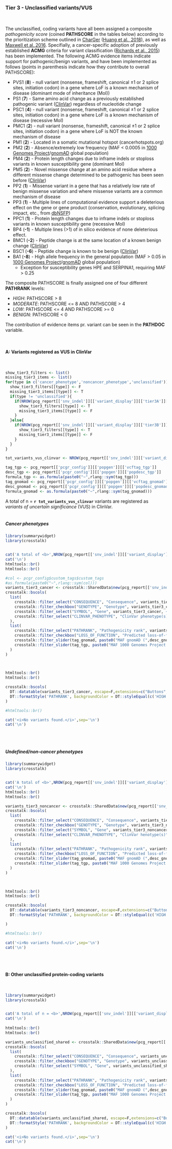 ### Tier 3 - Unclassified variants/VUS 

<br>

The unclassified, coding variants have all been assigned a composite <i>pathogenicity score</i> (coined <b>PATHSCORE</b> in the tables below) according to the prioritization scheme outlined in [CharGer](https://github.com/ding-lab/charger/) ([Huang et al., 2018](https://www.ncbi.nlm.nih.gov/pubmed/29625052)), as well as [Maxwell et al.,2016](https://www.ncbi.nlm.nih.gov/pubmed/27153395). Specifially, a cancer-specific adoption of previously established <b>ACMG</b> criteria for variant classification ([Richards et al., 2015](https://www.ncbi.nlm.nih.gov/pubmed/25741868)) has been implemented. The following ACMG evidence items indicate support for pathogenic/benign variants, and have been implemented as follows (points in parenthesis indicate how they contribute to overall PATHSCORE):  

* PVS1 (<b>8</b>) - null variant (nonsense, frameshift, canonical ±1 or 2 splice sites, initiation codon) in a gene where LoF is a known mechanism of disease (dominant mode of inheritance (MoI))
* PS1 (<b>7</b>) - Same amino acid change as a previously established pathogenic variant ([ClinVar](https://www.ncbi.nlm.nih.gov/clinvar/)) regardless of nucleotide change
* PSC1 (<b>4</b>) - null variant (nonsense, frameshift, canonical ±1 or 2 splice sites, initiation codon) in a gene where LoF is a known mechanism of disease (recessive MoI)
* PMC1 (<b>2</b>) - null variant (nonsense, frameshift, canonical ±1 or 2 splice sites, initiation codon) in a gene where LoF is NOT the known mechanism of disease
* PM1 (<b>2</b>) - Located in a somatic mutational hotspot (cancerhotspots.org) 
* PM2 (<b>2</b>) - Absence/extremely low frequency (MAF < 0.0005 in [1000 Genomes Project](http://www.internationalgenome.org/)/[gnomAD](http://gnomad.broadinstitute.org/) global population)
* PM4 (<b>2</b>) - Protein length changes due to inframe indels or stoploss variants in known susceptibility gene (dominant MoI)
* PM5 (<b>2</b>) - Novel missense change at an amino acid residue where a different missense change determined to be pathogenic has been seen before ([ClinVar](https://www.ncbi.nlm.nih.gov/clinvar/))
* PP2 (<b>1</b>) - Missense variant in a gene that has a relatively low rate of benign missense variation and where missense variants are a common mechanism of disease
* PP3 (<b>1</b>) - Multiple lines of computational evidence support a deleterious effect on the gene or gene product (conservation, evolutionary, splicing impact, etc., from [dbNSFP](https://sites.google.com/site/jpopgen/dbNSFP))
* PPC1 (<b>1</b>) - Protein length changes due to inframe indels or stoploss variants in known susceptibility gene (recessive MoI)
* BP4 (<b>-1</b>) - Multiple lines (>1) of in silico evidence of none deleterious effect.
* BMC1 (<b>-2</b>) - Peptide change is at the same location of a known benign change ([ClinVar](https://www.ncbi.nlm.nih.gov/clinvar/))
* BSC1 (<b>-6</b>) - Peptide change is known to be benign ([ClinVar](https://www.ncbi.nlm.nih.gov/clinvar/))
* BA1 (<b>-8</b>) - High allele frequency in the general population (MAF > 0.05 in [1000 Genomes Project](http://www.internationalgenome.org/)/[gnomAD](http://gnomad.broadinstitute.org/) global population)
    * Exception for susceptibility genes HPE and SERPINA1, requiring MAF > 0.25


The composite PATHSCORE is finally assigned one of four different <b>PATHRANK</b> levels:

* <i>HIGH</i>: PATHSCORE > 8
* <i>MODERATE</i>: PATHSCORE <= 8 AND PATHSCORE > 4
* <i>LOW</i>: PATHSCORE <= 4 AND PATHSCORE >= 0
* <i>BENIGN</i>: PATHSCORE < 0

The contribution of evidence items pr. variant can be seen in the <b>PATHDOC</b> variable.


<br>

#### A: Variants registered as VUS in ClinVar {.tabset}

<br>

```r


show_tier3_filters <- list()
missing_tier3_items <- list()
for(type in c('cancer_phenotype','noncancer_phenotype','unclassified')){
  show_tier3_filters[[type]] <- F
  missing_tier3_items[[type]] <- T
  if(type != 'unclassified'){
    if(NROW(pcg_report[['snv_indel']][['variant_display']][['tier3A']][[type]]) > 0){
      show_tier3_filters[[type]] <- T
      missing_tier3_items[[type]] <- F
    }
  }else{
    if(NROW(pcg_report[['snv_indel']][['variant_display']][['tier3B']]) > 0){
      show_tier3_filters[[type]] <- T
      missing_tier3_items[[type]] <- F
    }
  }
}

tot_variants_vus_clinvar <- NROW(pcg_report[['snv_indel']][['variant_display']][['tier3A']][['cancer_phenotype']]) + NROW(pcg_report[['snv_indel']][['variant_display']][['tier3A']][['noncancer_phenotype']])

tag_tgp <- pcg_report[['pcgr_config']][['popgen']][['vcftag_tgp']]
desc_tgp <- pcg_report[['pcgr_config']][['popgen']][['popdesc_tgp']]
formula_tgp <- as.formula(paste0("~",rlang::sym(tag_tgp)))
tag_gnomad <- pcg_report[['pcgr_config']][['popgen']][['vcftag_gnomad']]
desc_gnomad <- pcg_report[['pcgr_config']][['popgen']][['popdesc_gnomad']]
formula_gnomad <- as.formula(paste0("~",rlang::sym(tag_gnomad)))


```

A total of n = __`r tot_variants_vus_clinvar`__ variants are registered as <i>variants of uncertain significance</i> (VUS) in ClinVar.
<br><br>

##### Cancer phenotypes

```r
library(summarywidget)
library(crosstalk)


cat('A total of <b>',NROW(pcg_report[['snv_indel']][['variant_display']][['tier3A']][['cancer_phenotype']]), '</b> unique, germline variant(s) are registered as VUS in cancer phenotypes in ClinVar for the selected predisposition genes:')
cat('\n')
htmltools::br()
htmltools::br()

#col <- pcgr_config$custom_tags$custom_tags
#as.formula(paste0("~",rlang::sym(col)))
variants_tier3_cancer <- crosstalk::SharedData$new(pcg_report[['snv_indel']][['variant_display']][['tier3A']][['cancer_phenotype']])
crosstalk::bscols(
  list(
    crosstalk::filter_select("CONSEQUENCE", "Consequence", variants_tier3_cancer, ~CONSEQUENCE),
    crosstalk::filter_checkbox("GENOTYPE", "Genotype", variants_tier3_cancer, ~GENOTYPE),
    crosstalk::filter_select("SYMBOL", "Gene", variants_tier3_cancer, ~SYMBOL),
    crosstalk::filter_select("CLINVAR_PHENOTYPE", "ClinVar phenotype(s)", variants_tier3_cancer, ~CLINVAR_PHENOTYPE)
  ),
  list(
    crosstalk::filter_select("PATHRANK", "Pathogenicity rank", variants_tier3_cancer, ~PATHRANK),
    crosstalk::filter_checkbox("LOSS_OF_FUNCTION", "Predicted loss-of-function variant", variants_tier3_cancer, ~LOSS_OF_FUNCTION),
    crosstalk::filter_slider(tag_gnomad, paste0("MAF gnomAD (",desc_gnomad,")"), variants_tier3_cancer, formula_gnomad, sep="",ticks = F),
    crosstalk::filter_slider(tag_tgp, paste0("MAF 1000 Genomes Project (",desc_tgp,")"), variants_tier3_cancer, formula_tgp, sep="",ticks = F)
  )
)

    

htmltools::br()
htmltools::br()

crosstalk::bscols(
  DT::datatable(variants_tier3_cancer, escape=F,extensions=c("Buttons","Responsive"), width = "100%",options=list(buttons = c('csv','excel'),dom = 'Bfrtip')) %>%
  DT::formatStyle('PATHRANK', backgroundColor = DT::styleEqual(c('HIGH','MODERATE','LOW','BENIGN'), c("#F46D43","#FDAE61","#FEE08B","#78C679")))
)

#htmltools::br()

```

```r
cat('<i>No variants found.</i>',sep='\n')
cat('\n')
```
<br><br>

##### Undefined/non-cancer phenotypes

```r
library(summarywidget)
library(crosstalk)


cat('A total of <b>',NROW(pcg_report[['snv_indel']][['variant_display']][['tier3A']][['noncancer_phenotype']]), '</b> unique, germline variant(s) are registered as VUS in undefined/non-cancer phenotypes in ClinVar for the selected predisposition genes:')
cat('\n')
htmltools::br()
htmltools::br()

variants_tier3_noncancer <- crosstalk::SharedData$new(pcg_report[['snv_indel']][['variant_display']][['tier3A']][['noncancer_phenotype']])
crosstalk::bscols(
  list(
    crosstalk::filter_select("CONSEQUENCE", "Consequence", variants_tier3_noncancer, ~CONSEQUENCE),
    crosstalk::filter_checkbox("GENOTYPE", "Genotype", variants_tier3_noncancer, ~GENOTYPE),
    crosstalk::filter_select("SYMBOL", "Gene", variants_tier3_noncancer, ~SYMBOL),
    crosstalk::filter_select("CLINVAR_PHENOTYPE", "ClinVar henotype(s)", variants_tier3_noncancer, ~CLINVAR_PHENOTYPE)
  ),
  list(
    crosstalk::filter_select("PATHRANK", "Pathogenicity rank", variants_tier3_noncancer, ~PATHRANK),
    crosstalk::filter_checkbox("LOSS_OF_FUNCTION", "Predicted loss-of-function variant", variants_tier3_noncancer, ~LOSS_OF_FUNCTION),
    crosstalk::filter_slider(tag_gnomad, paste0("MAF gnomAD (",desc_gnomad,")"), variants_tier3_noncancer, formula_gnomad, sep="",ticks = F),
    crosstalk::filter_slider(tag_tgp, paste0("MAF 1000 Genomes Project (",desc_tgp,")"), variants_tier3_noncancer, formula_tgp, sep="",ticks = F)
  )
)

    

htmltools::br()
htmltools::br()

crosstalk::bscols(
  DT::datatable(variants_tier3_noncancer, escape=F,extensions=c("Buttons","Responsive"), width = "100%",options=list(buttons = c('csv','excel'),dom = 'Bfrtip')) %>%
  DT::formatStyle('PATHRANK', backgroundColor = DT::styleEqual(c('HIGH','MODERATE','LOW','BENIGN'), c("#F46D43","#FDAE61","#FEE08B","#78C679")))

)

#htmltools::br()

```

```r
cat('<i>No variants found.</i>',sep='\n')
cat('\n')
```
<br><br>


#### B: Other unclassified protein-coding variants

<br>

```r
library(summarywidget)
library(crosstalk)


cat('A total of n = <b>',NROW(pcg_report[['snv_indel']][['variant_display']][['tier3B']]),'</b> unique and protein-coding germline variant(s) are also found in the selected cancer predisposition genes. This subset is limited to variants that are **novel** (i.e. not found) or **rare**  (i.e. MAF < ',pcg_report[['pcgr_config']][['maf_limits']][['maf_gnomad']],'/',pcg_report[['pcgr_config']][['maf_limits']][['maf_tgp']],') in the ',desc_gnomad,' gnomAD population/',desc_tgp,' 1000 Genomes Project population:')
cat('\n')
    
htmltools::br()
htmltools::br()

variants_unclassified_shared <- crosstalk::SharedData$new(pcg_report[['snv_indel']][['variant_display']][['tier3B']])
crosstalk::bscols(
  list(
    crosstalk::filter_select("CONSEQUENCE", "Consequence", variants_unclassified_shared, ~CONSEQUENCE),
    crosstalk::filter_checkbox("GENOTYPE", "Genotype", variants_unclassified_shared, ~GENOTYPE),
    crosstalk::filter_select("SYMBOL", "Gene", variants_unclassified_shared, ~SYMBOL)
  ),
  list(
    crosstalk::filter_select("PATHRANK", "Pathogenicity rank", variants_unclassified_shared, ~PATHRANK),
    crosstalk::filter_checkbox("LOSS_OF_FUNCTION", "Predicted loss-of-function variant", variants_unclassified_shared, ~LOSS_OF_FUNCTION),
    crosstalk::filter_slider(tag_gnomad, paste0("MAF gnomAD (",desc_gnomad,")"), variants_unclassified_shared, formula_gnomad, sep="",ticks = F),
    crosstalk::filter_slider(tag_tgp, paste0("MAF 1000 Genomes Project (",desc_tgp,")"), variants_unclassified_shared, formula_tgp, sep="",ticks = F)
  )
)

crosstalk::bscols(
  DT::datatable(variants_unclassified_shared, escape=F,extensions=c("Buttons","Responsive"), width = "100%",options=list(buttons = c('csv','excel'),dom = 'Bfrtip')) %>%
  DT::formatStyle('PATHRANK', backgroundColor = DT::styleEqual(c('HIGH','MODERATE','LOW','BENIGN'), c("#F46D43","#FDAE61","#FEE08B","#78C679")))
)

```

```r
cat('<i>No variants found.</i>',sep='\n')
cat('\n')
```

<br><br>

<br>

